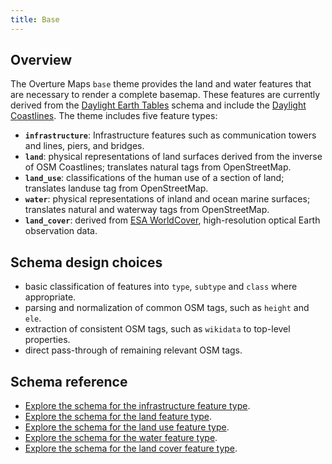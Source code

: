 ```yaml
---
title: Base
---
```


## Overview

The Overture Maps `base` theme provides the land and water features that are necessary to render a complete basemap. These features are currently derived from the [Daylight Earth Tables](https://daylightmap.org/earth/) schema and include the [Daylight Coastlines](https://daylightmap.org/coastlines.html). The theme includes five feature types:

- **`infrastructure`**: Infrastructure features such as communication towers and lines, piers, and bridges.
- **`land`**: physical representations of land surfaces derived from the inverse of OSM Coastlines; translates natural tags from OpenStreetMap.
- **`land_use`**: classifications of the human use of a section of land; translates landuse tag from OpenStreetMap.
- **`water`**: physical representations of inland and ocean marine surfaces; translates natural and waterway tags from OpenStreetMap.
- **`land_cover`**: derived from [ESA WorldCover](https://esa-worldcover.org/en), high-resolution optical Earth observation data.

## Schema design choices

- basic classification of features into `type`, `subtype` and `class` where appropriate.
- parsing and normalization of common OSM tags, such as `height` and `ele`.
- extraction of consistent OSM tags, such as `wikidata` to top-level properties.
- direct pass-through of remaining relevant OSM tags.

## Schema reference

- [Explore the schema for the infrastructure feature type](https://docs.overturemaps.org/schema/reference/base/infrastructure).
- [Explore the schema for the land feature type](https://docs.overturemaps.org/schema/reference/base/land).
- [Explore the schema for the land use feature type](https://docs.overturemaps.org/schema/reference/base/land_use).
- [Explore the schema for the water feature type](https://docs.overturemaps.org/schema/reference/base/water).
- [Explore the schema for the land cover feature type](https://docs.overturemaps.org/schema/reference/base/land_cover).
